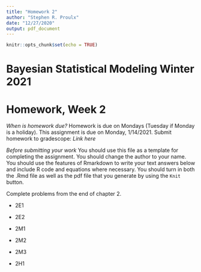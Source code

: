 ```yaml
---
title: "Homework 2"
author: "Stephen R. Proulx"
date: "12/27/2020"
output: pdf_document
---
```


```r
knitr::opts_chunk$set(echo = TRUE)
```
# Bayesian Statistical Modeling Winter 2021
# Homework, Week 2

*When is homework due?* Homework is due on Mondays (Tuesday if Monday is a holiday). This assignment is due on Monday, 1/14/2021. Submit homework to gradescope: *Link here*

*Before submitting your work* You should use this file as a template for completing the assignment. You should change the author to your name. You should use the features of Rmarkdown to write your text answers below and include R code and equations where necessary. You should turn in both the .Rmd file as well as the pdf file that you generate by using the `Knit` button.


Complete problems from the end of chapter 2.

* 2E1

* 2E2

* 2M1

* 2M2

* 2M3

* 2H1

